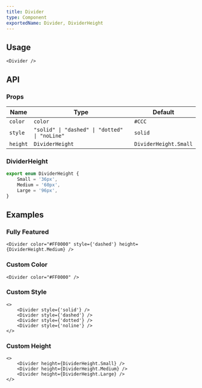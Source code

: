 ```yaml
---
title: Divider
type: Component
exportedName: Divider, DividerHeight
---
```


## Usage

```tsx
<Divider />
```

## API

### Props

| Name     | Type                                          | Default               |
| -------- | --------------------------------------------- | --------------------- |
| `color`  | `color`                                       | `#CCC`                |
| `style`  | `"solid" \| "dashed" \| "dotted" \| "noLine"` | `solid`               |
| `height` | `DividerHeight`                               | `DividerHeight.Small` |

### DividerHeight

```ts
export enum DividerHeight {
    Small = '36px',
    Medium = '60px',
    Large = '96px',
}
```

## Examples

### Fully Featured

```tsx
<Divider color="#FF0000" style={'dashed'} height={DividerHeight.Medium} />
```

### Custom Color

```tsx
<Divider color="#FF0000" />
```

### Custom Style

```tsx
<>
    <Divider style={'solid'} />
    <Divider style={'dashed'} />
    <Divider style={'dotted'} />
    <Divider style={'noline'} />
</>
```

### Custom Height

```tsx
<>
    <Divider height={DividerHeight.Small} />
    <Divider height={DividerHeight.Medium} />
    <Divider height={DividerHeight.Large} />
</>
```
